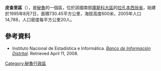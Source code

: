 '''皮查里區'''（{{lang-es|Distrito de Pichari}}），是[[秘魯|秘魯]]的一個區，位於該國南部[[庫斯科大區|庫斯科大區]]的[[拉孔本西翁省|拉孔本西翁省]]，始建於1995年8月7日，面積730.45平方公里，海拔高度600米，2005年人口14,788，人口密度每平方公里20人。

==參考資料==
*{{es icon}} Instituto Nacional de Estadística e Informática. ''[https://web.archive.org/web/20080423164200/http://desa.inei.gob.pe/mapas/bid/ Banco de Información Distrital]''. Retrieved April 11, 2008.

{{Peru-geo-stub}}
[[Category:秘魯行政區|Category:秘魯行政區]]